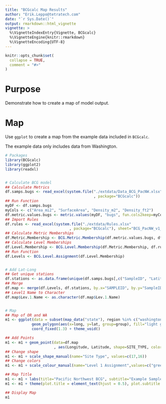```yaml
---
title: "BCGcalc Map Results"
author: "Erik.Leppo@tetratech.com"
date: "`r Sys.Date()`"
output: rmarkdown::html_vignette
vignette: >
  %\VignetteIndexEntry{Vignette, BCGcalc}
  %\VignetteEngine{knitr::rmarkdown}
  %\VignetteEncoding{UTF-8}
---
```

<!-- Data is in vignettes\data folder  -->
```r
knitr::opts_chunk$set(
  collapse = TRUE,
  comment = "#>"
)
```
# Purpose
Demonstrate how to create a map of model output.

# Map
Use `ggplot` to create a map from the example data included in `BCGcalc`.

The example data only includes data from Washington.
```r
# Packages
library(BCGcalc)
library(ggplot2)
library(readxl)


# Calculate BCG model
## Calculate Metrics
df.samps.bugs <- read_excel(system.file("./extdata/Data_BCG_PacNW.xlsx"
                                        , package="BCGcalc"))
## Run Function
myDF <- df.samps.bugs
myCols <- c("Area_mi2", "SurfaceArea", "Density_m2", "Density_ft2")
df.metric.values.bugs <- metric.values(myDF, "bugs", fun.cols2keep=myCols) 
## Import Rules
df.rules <- read_excel(system.file("./extdata/Rules.xlsx"
                             , package="BCGcalc"), sheet="BCG_PacNW_v1_500ct") 
## Calculate Metric Memberships
df.Metric.Membership <- BCG.Metric.Membership(df.metric.values.bugs, df.rules)
## Calculate Level Memberships
df.Level.Membership <- BCG.Level.Membership(df.Metric.Membership, df.rules)
## Run Function
df.Levels <- BCG.Level.Assignment(df.Level.Membership)


# Add Lat-Long
## Get unique stations
df.stations <- as.data.frame(unique(df.samps.bugs[,c("SampleID", "Latitude", "Longitude")]))
## Merge
df.map <- merge(df.Levels, df.stations, by.x="SAMPLEID", by.y="SampleID", all.x=TRUE)
## Level1 Name to Character
df.map$Lev.1.Name <- as.character(df.map$Lev.1.Name)


# Map
## Map of OR and WA
m1 <- ggplot(data = subset(map_data("state"), region %in% c("washington"))) + 
            geom_polygon(aes(x=long, y=lat, group=group), fill="light gray", color="black") +
            coord_fixed(1.3) + theme_void()

## Add Points
m1 <- m1 + geom_point(data=df.map
                      , aes(Longitude, Latitude, shape=SITE_TYPE, color=Lev.1.Name))
## Change shape
m1 <- m1 + scale_shape_manual(name="Site Type", values=c(17,16))
## Change colors
m1 <- m1 + scale_colour_manual(name="Level 1 Assignment",values=c("green", "cyan", "blue", "orange", "red") )

## Map Title
m1 <- m1 + labs(title="Pacific Northwest BCG", subtitle="Example Samples, WA only")
m1 <- m1 + theme(plot.title = element_text(hjust = 0.5), plot.subtitle = element_text(hjust=0.5))

## Display Map
m1
```


